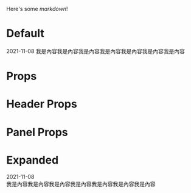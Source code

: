 
<Meta title="Data Display/Collapse" component={Collapse} />

Here's some _markdown_!

# Default

<Preview>
  <Story name="Default">
    <Collapse>
      <Collapse.Header>2021-11-08</Collapse.Header>
      <Collapse.Panel>
        我是內容我是內容我是內容我是內容我是內容我是內容我是內容
      </Collapse.Panel>
    </Collapse>
  </Story>
</Preview>

# Props

<Props of={Collapse} />

# Header Props

<Props of={Collapse.Header} />

# Panel Props

<Props of={Collapse.Panel} />

# Expanded

<Preview>
  <Story name="Default Expanded">
    <Collapse defaultExpanded>
      <Collapse.Header>2021-11-08</Collapse.Header>
      <br />
      <Collapse.Panel>
        我是內容我是內容我是內容我是內容我是內容我是內容我是內容
      </Collapse.Panel>
    </Collapse>
  </Story>
</Preview>

